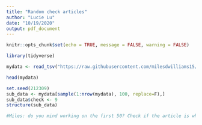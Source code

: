 ```yaml
---
title: "Random check articles"
author: "Lucie Lu"
date: "10/19/2020"
output: pdf_document
---
```


```r
knitr::opts_chunk$set(echo = TRUE, message = FALSE, warning = FALSE)
```

```r
library(tidyverse)
```

```r
mydata <- read_tsv("https://raw.githubusercontent.com/milesdwilliams15/chinese_foreign_aid_and_media/main/12_14_2019%2019_21_06.tsv")

head(mydata)
```

```r

set.seed(212309)
sub_data <- mydata[sample(1:nrow(mydata), 100, replace=F),]
sub_data$check <- 9
structure(sub_data)
```

```r

#Miles: do you mind working on the first 50? Check if the article is what we need, if so, change it to 1.


```